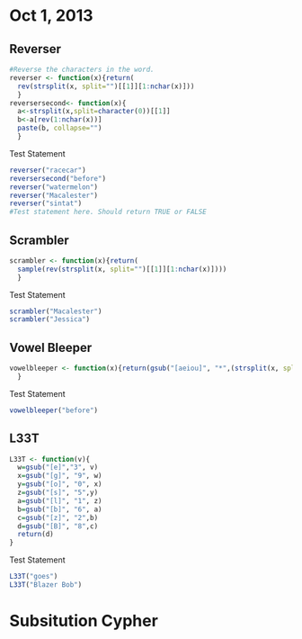 # Oct 1, 2013

## Reverser

```r
#Reverse the characters in the word.
reverser <- function(x){return(
  rev(strsplit(x, split="")[[1]][1:nchar(x)])) 
  }
reversersecond<- function(x){
  a<-strsplit(x,split=character(0))[[1]]
  b<-a[rev(1:nchar(x))]
  paste(b, collapse="")
  }
```
Test Statement
```r
reverser("racecar")
reversersecond("before")
reverser("watermelon")
reverser("Macalester")
reverser("sintat")
#Test statement here. Should return TRUE or FALSE
```

## Scrambler
```r
scrambler <- function(x){return(
  sample(rev(strsplit(x, split="")[[1]][1:nchar(x)])))
  }
```
Test Statement
```r
scrambler("Macalester")
scrambler("Jessica")
```
## Vowel Bleeper
```r
vowelbleeper <- function(x){return(gsub("[aeiou]", "*",(strsplit(x, split="")[[1]][1:nchar(x)])))
  }
```
Test Statement
```r
vowelbleeper("before")
```
## L33T
```r
L33T <- function(v){
  w=gsub("[e]","3", v)
  x=gsub("[g]", "9", w)
  y=gsub("[o]", "0", x)
  z=gsub("[s]", "5",y)
  a=gsub("[l]", "1", z)
  b=gsub("[b]", "6", a)
  c=gsub("[z]", "2",b)
  d=gsub("[B]", "8",c)
  return(d)
}

```
Test Statement
```r
L33T("goes")
L33T("Blazer Bob")
```
# Subsitution Cypher
```r

```
